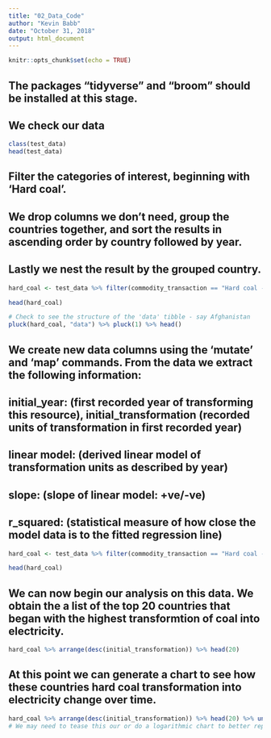 ```yaml
---
title: "02_Data_Code"
author: "Kevin Babb"
date: "October 31, 2018"
output: html_document
---
```


```r
knitr::opts_chunk$set(echo = TRUE)
```


## The packages "tidyverse" and "broom" should be installed at this stage.

## We check our data
```r
class(test_data)
head(test_data)
```



## Filter the categories of interest, beginning with 'Hard coal'.
## We drop columns we don't need, group the countries together, and sort the results in ascending order by country followed by year.
## Lastly we nest the result by the grouped country.
```r
hard_coal <- test_data %>% filter(commodity_transaction == "Hard coal - transformation in electricity, CHP and heat plants") %>% select(-commodity_transaction, -category) %>% group_by(country_or_area) %>% arrange(country_or_area, year) %>% nest()

head(hard_coal)

# Check to see the structure of the 'data' tibble - say Afghanistan
pluck(hard_coal, "data") %>% pluck(1) %>% head()
```



## We create new data columns using the 'mutate' and 'map' commands. From the data we extract the following information: 
## initial_year: (first recorded year of transforming this resource), initial_transformation (recorded units of transformation in first recorded year)
## linear model: (derived linear model of transformation units as described by year)
## slope: (slope of linear model: +ve/-ve)
## r_squared: (statistical measure of how close the model data is to the fitted regression line)
```r
hard_coal <- test_data %>% filter(commodity_transaction == "Hard coal - transformation in electricity, CHP and heat plants") %>% select(-commodity_transaction, -category) %>% group_by(country_or_area) %>% arrange(country_or_area, year) %>% nest() %>% mutate(initial_year = map_int((map(data, "year")), 1), initial_transformation = map_dbl((map(data, "quantity")), 1), model = map(data, ~lm(quantity ~ year, data =  .)), slope = map_dbl(model, ~pluck(coef(.), "year")), r_squared = map_dbl(model, ~pluck(glance(.), "r.squared")) )

head(hard_coal)
```

## We can now begin our analysis on this data. We obtain the a list of the top 20 countries that began with the highest transformtion of coal into electricity.
```r
hard_coal %>% arrange(desc(initial_transformation)) %>% head(20)
```


## At this point we can generate a chart to see how these countries hard coal transformation into electricity change over time.
```r
hard_coal %>% arrange(desc(initial_transformation)) %>% head(20) %>% unnest(data) %>% ggplot(country_or_area, mapping = aes(x = year, y = quantity)) + geom_line(mapping = aes(color = country_or_area))
# We may need to tease this our or do a logarithmic chart to better represent this data.
```
